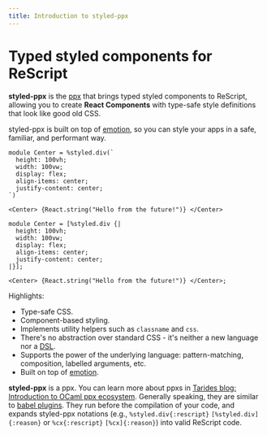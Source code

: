 ```yaml
---
title: Introduction to styled-ppx
---
```


# Typed styled components for ReScript

**styled-ppx** is the [ppx](https://tarides.com/blog/2019-05-09-an-introduction-to-ocaml-ppx-ecosystem) that brings typed styled components to ReScript, allowing you to create **React Components** with type-safe style definitions that look like good old CSS.

styled-ppx is built on top of [emotion](https://emotion.sh), so you can style your apps in a safe, familiar, and performant way.

```rescript
module Center = %styled.div(`
  height: 100vh;
  width: 100vw;
  display: flex;
  align-items: center;
  justify-content: center;
`)

<Center> {React.string("Hello from the future!")} </Center>
```
```reason
module Center = [%styled.div {|
  height: 100vh;
  width: 100vw;
  display: flex;
  align-items: center;
  justify-content: center;
|}];

<Center> {React.string("Hello from the future!")} </Center>;
```

Highlights:

- Type-safe CSS.
- Component-based styling.
- Implements utility helpers such as `classname` and `css`.
- There's no abstraction over standard CSS - it's neither a new language nor a [DSL](https://en.wikipedia.org/wiki/Domain-specific_language).
- Supports the power of the underlying language: pattern-matching, composition, labelled arguments, etc.
- Built on top of [emotion](https://emotion.sh).

**styled-ppx** is a ppx. You can learn more about ppxs in [Tarides blog: Introduction to OCaml ppx ecosystem](https://tarides.com/blog/2019-05-09-an-introduction-to-ocaml-ppx-ecosystem). Generally speaking, they are similar to [babel plugins](https://babeljs.io/docs/en/plugins/). They run before the compilation of your code, and expands styled-ppx notations (e.g., `%styled.div{:rescript}` `[%styled.div]{:reason}` or `%cx{:rescript}` `[%cx]{:reason}`) into valid ReScript code.
